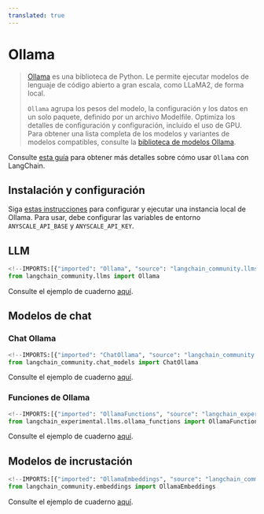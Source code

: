 ```yaml
---
translated: true
---
```


# Ollama

>[Ollama](https://ollama.ai/) es una biblioteca de Python. Le permite ejecutar modelos de lenguaje de código abierto a gran escala,
> como LLaMA2, de forma local.
>
>`Ollama` agrupa los pesos del modelo, la configuración y los datos en un solo paquete, definido por un archivo Modelfile.
>Optimiza los detalles de configuración y configuración, incluido el uso de GPU.
>Para obtener una lista completa de los modelos y variantes de modelos compatibles, consulte la [biblioteca de modelos Ollama](https://ollama.ai/library).

Consulte [esta guía](/docs/guides/development/local_llms#quickstart) para obtener más detalles
sobre cómo usar `Ollama` con LangChain.

## Instalación y configuración

Siga [estas instrucciones](https://github.com/jmorganca/ollama?tab=readme-ov-file#ollama)
para configurar y ejecutar una instancia local de Ollama.
Para usar, debe configurar las variables de entorno `ANYSCALE_API_BASE` y
`ANYSCALE_API_KEY`.

## LLM

```python
<!--IMPORTS:[{"imported": "Ollama", "source": "langchain_community.llms", "docs": "https://api.python.langchain.com/en/latest/llms/langchain_community.llms.ollama.Ollama.html", "title": "Ollama"}]-->
from langchain_community.llms import Ollama
```

Consulte el ejemplo de cuaderno [aquí](/docs/integrations/llms/ollama).

## Modelos de chat

### Chat Ollama

```python
<!--IMPORTS:[{"imported": "ChatOllama", "source": "langchain_community.chat_models", "docs": "https://api.python.langchain.com/en/latest/chat_models/langchain_community.chat_models.ollama.ChatOllama.html", "title": "Ollama"}]-->
from langchain_community.chat_models import ChatOllama
```

Consulte el ejemplo de cuaderno [aquí](/docs/integrations/chat/ollama).

### Funciones de Ollama

```python
<!--IMPORTS:[{"imported": "OllamaFunctions", "source": "langchain_experimental.llms.ollama_functions", "docs": "https://api.python.langchain.com/en/latest/llms/langchain_experimental.llms.ollama_functions.OllamaFunctions.html", "title": "Ollama"}]-->
from langchain_experimental.llms.ollama_functions import OllamaFunctions
```

Consulte el ejemplo de cuaderno [aquí](/docs/integrations/chat/ollama_functions).

## Modelos de incrustación

```python
<!--IMPORTS:[{"imported": "OllamaEmbeddings", "source": "langchain_community.embeddings", "docs": "https://api.python.langchain.com/en/latest/embeddings/langchain_community.embeddings.ollama.OllamaEmbeddings.html", "title": "Ollama"}]-->
from langchain_community.embeddings import OllamaEmbeddings
```

Consulte el ejemplo de cuaderno [aquí](/docs/integrations/text_embedding/ollama).
